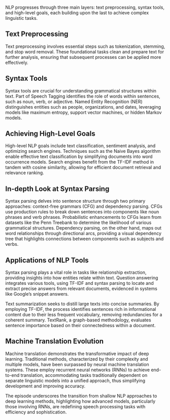 
NLP progresses through three main layers: text preprocessing, syntax tools, and high-level goals, each building upon the last to achieve complex linguistic tasks.

## Text Preprocessing
Text preprocessing involves essential steps such as tokenization, stemming, and stop word removal. These foundational tasks clean and prepare text for further analysis, ensuring that subsequent processes can be applied more effectively.

## Syntax Tools
Syntax tools are crucial for understanding grammatical structures within text. Part of Speech Tagging identifies the role of words within sentences, such as noun, verb, or adjective. Named Entity Recognition (NER) distinguishes entities such as people, organizations, and dates, leveraging models like maximum entropy, support vector machines, or hidden Markov models.

## Achieving High-Level Goals
High-level NLP goals include text classification, sentiment analysis, and optimizing search engines. Techniques such as the Naive Bayes algorithm enable effective text classification by simplifying documents into word occurrence models. Search engines benefit from the TF-IDF method in tandem with cosine similarity, allowing for efficient document retrieval and relevance ranking.

## In-depth Look at Syntax Parsing
Syntax parsing delves into sentence structure through two primary approaches: context-free grammars (CFG) and dependency parsing. CFGs use production rules to break down sentences into components like noun phrases and verb phrases. Probabilistic enhancements to CFGs learn from datasets like the Penn Treebank to determine the likelihood of various grammatical structures. Dependency parsing, on the other hand, maps out word relationships through directional arcs, providing a visual dependency tree that highlights connections between components such as subjects and verbs.

## Applications of NLP Tools
Syntax parsing plays a vital role in tasks like relationship extraction, providing insights into how entities relate within text. Question answering integrates various tools, using TF-IDF and syntax parsing to locate and extract precise answers from relevant documents, evidenced in systems like Google’s snippet answers.

Text summarization seeks to distill large texts into concise summaries. By employing TF-IDF, the process identifies sentences rich in informational content due to their less frequent vocabulary, removing redundancies for a coherent summary. TextRank, a graph-based methodology, evaluates sentence importance based on their connectedness within a document.

## Machine Translation Evolution
Machine translation demonstrates the transformative impact of deep learning. Traditional methods, characterized by their complexity and multiple models, have been surpassed by neural machine translation systems. These employ recurrent neural networks (RNNs) to achieve end-to-end translation, accommodating tasks traditionally dependent on separate linguistic models into a unified approach, thus simplifying development and improving accuracy.

The episode underscores the transition from shallow NLP approaches to deep learning methods, highlighting how advanced models, particularly those involving RNNs, are redefining speech processing tasks with efficiency and sophistication.